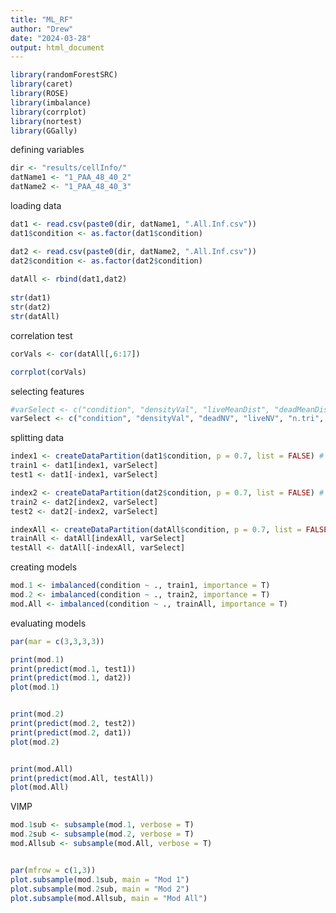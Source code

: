 ```yaml
---
title: "ML_RF"
author: "Drew"
date: "2024-03-28"
output: html_document
---
```


```r

library(randomForestSRC)
library(caret)
library(ROSE)
library(imbalance)
library(corrplot)
library(nortest)
library(GGally)

```

defining variables 

```r

dir <- "results/cellInfo/"
datName1 <- "1_PAA_48_40_2"
datName2 <- "1_PAA_48_40_3"

```

loading data 

```r

dat1 <- read.csv(paste0(dir, datName1, ".All.Inf.csv"))
dat1$condition <- as.factor(dat1$condition)

dat2 <- read.csv(paste0(dir, datName2, ".All.Inf.csv"))
dat2$condition <- as.factor(dat2$condition)
  
datAll <- rbind(dat1,dat2)
  
str(dat1)
str(dat2)
str(datAll)

```

correlation test 

```r

corVals <- cor(datAll[,6:17])

corrplot(corVals)

```

selecting features

```r
#varSelect <- c("condition", "densityVal", "liveMeanDist", "deadMeanDist", "deadNV", "liveNV", "n.tri", "dir.area")
varSelect <- c("condition", "densityVal", "deadNV", "liveNV", "n.tri", "dir.area")
```

splitting data 

```r

index1 <- createDataPartition(dat1$condition, p = 0.7, list = FALSE) # taking 40% of data
train1 <- dat1[index1, varSelect]
test1 <- dat1[-index1, varSelect]

index2 <- createDataPartition(dat2$condition, p = 0.7, list = FALSE) # taking 40% of data
train2 <- dat2[index2, varSelect]
test2 <- dat2[-index2, varSelect]

indexAll <- createDataPartition(datAll$condition, p = 0.7, list = FALSE) # taking 40% of data
trainAll <- datAll[indexAll, varSelect]
testAll <- datAll[-indexAll, varSelect]

```

creating models

```r
mod.1 <- imbalanced(condition ~ ., train1, importance = T)
mod.2 <- imbalanced(condition ~ ., train2, importance = T)
mod.All <- imbalanced(condition ~ ., trainAll, importance = T)
```

evaluating models 

```r

par(mar = c(3,3,3,3))

print(mod.1)
print(predict(mod.1, test1))
print(predict(mod.1, dat2))
plot(mod.1)


print(mod.2)
print(predict(mod.2, test2))
print(predict(mod.2, dat1))
plot(mod.2)


print(mod.All)
print(predict(mod.All, testAll))
plot(mod.All)

```

VIMP

```r

mod.1sub <- subsample(mod.1, verbose = T)
mod.2sub <- subsample(mod.2, verbose = T)
mod.Allsub <- subsample(mod.All, verbose = T)


par(mfrow = c(1,3))
plot.subsample(mod.1sub, main = "Mod 1")
plot.subsample(mod.2sub, main = "Mod 2")
plot.subsample(mod.Allsub, main = "Mod All")

```

